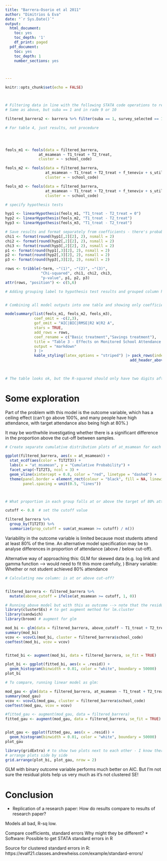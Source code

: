 ```yaml
---
title: "Barrera-Osorio et al 2011"
author: "Dimitrios & Eva"
date: "`r Sys.Date()`"
output:
  html_document:
    toc: yes
    toc_depth: '1'
    df_print: paged
  pdf_document:
    toc: yes
    toc_depth: 1
    number_sections: yes



---
```


\newpage


```r
knitr::opts_chunk$set(echo = FALSE)




```






```r



# Filtering data in line with the following STATA code operations to reproduce table 4, columns 4-6:
# Same as above, but suba == 1 and in rade 9 or 10

filtered_barrera2 <- barrera %>% filter(suba == 1, survey_selected == 1, grade >= 9, grade <= 10)

# For table 4, just results, not procedure

```




```r



```



```r



```





```r



```








```r



feols_m1 <- feols(data = filtered_barrera,
               at_msamean ~ T1_treat + T2_treat,
               cluster = ~ school_code)

feols_m2 <- feols(data = filtered_barrera, 
                  at_msamean ~ T1_treat + T2_treat + f_teneviv + s_utilities + s_durables + s_infraest_hh + s_age_sorteo + s_age_sorteo2 + s_years_back + s_sexo + f_estcivil + s_single + s_edadhead + s_yrshead + s_tpersona + s_num18 + f_estrato + s_puntaje + s_ingtotal + f_grade + suba + s_over_age,
                  cluster = ~ school_code)

feols_m3 <- feols(data = filtered_barrera, 
                  at_msamean ~ T1_treat + T2_treat + f_teneviv + s_utilities + s_durables + s_infraest_hh + s_age_sorteo + s_age_sorteo2 + s_years_back + s_sexo + f_estcivil + s_single + s_edadhead + s_yrshead + s_tpersona + s_num18 + f_estrato + s_puntaje + s_ingtotal + f_grade + suba + s_over_age | school_code,
                  cluster = ~ school_code)

# specify hypothesis tests

hyp1 <- linearHypothesis(feols_m1, "T1_treat - T2_treat = 0")
hyp2 <- linearHypothesis(feols_m2, "T1_treat - T2_treat")
hyp3 <- linearHypothesis(feols_m3, "T1_treat - T2_treat")

# Save results and format separately from coefficients - there's probably a more elegant way.
chi1 <- format(round(hyp1[,2][2], 2), nsmall = 2)
chi2 <- format(round(hyp2[,2][2], 2), nsmall = 2)
chi3 <- format(round(hyp3[,2][2], 2), nsmall = 2)
p1 <- format(round(hyp1[,3][2], 2), nsmall = 2)
p2 <- format(round(hyp2[,3][2], 2), nsmall = 2)
p3 <- format(round(hyp3[,3][2], 2), nsmall = 2)

rows <- tribble(~term, ~"(1)", ~"(2)", ~"(3)",
                "Chi-squared", chi1, chi2, chi3,
                "p-value", p1, p2, p3)
attr(rows, "position") <- c(5,6)

# Adding grouping label to hypothesis test results and grouped column header, also footnotes.


# Combining all model outputs into one table and showing only coefficients on T1_treat and T2_treat

modelsummary(list(feols_m1, feols_m2, feols_m3),
             coef_omit = -c(2,3),
             gof_omit = "AIC|BIC|RMSE|R2 W|R2 A",
             stars = TRUE,
             add_rows = rows,
             coef_rename = c("Basic treatment","Savings treatment"),
             title = "Table 3 - Effects on Monitored School Attendance Rates",
             output = "markdown"
             ) |>
             kable_styling(latex_options = "striped") |> pack_rows(index = c(" " = 4, "Hypothesis: Basic - Savings" = 2)) |>
                                                        add_header_above(c(" " = 1, "Basic - Savings" = 3)) |>
                                                                           footnote(general = "We've created a footnote.",
                                                                                    number = c("Footnote 1", "Footnote 2"))

# The table looks ok, but the R-squared should only have two digits after the decimal point. May be possible with gof_map.

```






# Some exploration

Part of the problem with this model is the outcome variable, which has a ceiling effect (can't go above 100%, and many people have high attendance, with target attendance also being high at 80%.)


It may be worthwhile investigating whether there is a significant difference in the proportion above the cut-off between samples.

```r

# Create separate cumulative distribution plots of at_msamean for each level of T1T2T3

ggplot(filtered_barrera, aes(x = at_msamean)) +
  stat_ecdf(aes(color = T1T2T3)) +
  labs(x = "at_msamean", y = "Cumulative Probability") +
  facet_wrap(~T1T2T3, ncol = 3) +
  geom_vline(xintercept = 0.8, color = "red", linetype = "dashed") +
  theme(panel.border = element_rect(colour = "black", fill = NA, linewidth = 1),
        panel.spacing = unit(0.5, "lines"))



# What proportion in each group falls at or above the target of 80% attendance?

cutoff <- 0.8  # set the cutoff value

filtered_barrera %>% 
  group_by(T1T2T3) %>% 
  summarize(prop_cutoff = sum(at_msamean >= cutoff) / n())

```

Variability in the outcome variable is limited because most students attend at least 80% of the time. An alternative model specification may be to analyse differences in proportion of attendance (above / below cut-off).




Alternative way of approaching this:
GLM for skewed data (e.g. log link and gamma function --> would need to fit this more carefully, )
Binary variable: Whether or not student achieved 80% attendance



```r
# Calculating new column: is at or above cut-off?


filtered_barrera <- filtered_barrera %>% 
  mutate(above_cutoff = ifelse(at_msamean >= cutoff, 1, 0))

# Running above model but with this as outcome --> note that the residual plots don't pick up the clustered standard errors.
library(clusterSEs) # to get augment method for lm.cluster
library(sandwich)
library(broom) # augment for glm

mod_bi <- glm(data = filtered_barrera, above_cutoff ~ T1_treat + T2_treat + f_teneviv + s_utilities + s_durables + s_infraest_hh + s_age_sorteo + s_age_sorteo2 + s_years_back + s_sexo + f_estcivil + s_single + s_edadhead + s_yrshead + s_tpersona + s_num18 + f_estrato + s_puntaje + s_ingtotal + f_grade + suba + s_over_age + factor(school_code), family = binomial())
summary(mod_bi)
vcov <- vcovCL(mod_bi, cluster = filtered_barrera$school_code)
coeftest(mod_bi, vcov = vcov)


fitted_bi <- augment(mod_bi, data = filtered_barrera, se_fit = TRUE)

plot_bi <- ggplot(fitted_bi, aes(x = .resid)) +
  geom_histogram(binwidth = 0.01, color = "white", boundary = 50000)
plot_bi

# To compare, running linear model as glm:

mod_gau <- glm(data = filtered_barrera, at_msamean ~ T1_treat + T2_treat + f_teneviv + s_utilities + s_durables + s_infraest_hh + s_age_sorteo + s_age_sorteo2 + s_years_back + s_sexo + f_estcivil + s_single + s_edadhead + s_yrshead + s_tpersona + s_num18 + f_estrato + s_puntaje + s_ingtotal + f_grade + suba + s_over_age + factor(school_code), family = gaussian())
summary(mod_gau)
vcov <- vcovCL(mod_gau, cluster = filtered_barrera$school_code)
coeftest(mod_gau, vcov = vcov)

#fitted_gau <- augment(mod_gau, data = filtered_barrera)
fitted_gau <- augment(mod_gau, data = filtered_barrera, se_fit = TRUE)


plot_gau <- ggplot(fitted_gau, aes(x = .resid)) +
  geom_histogram(binwidth = 0.01, color = "white", boundary = 50000)
plot_gau

library(gridExtra) # to show two plots next to each other - I know there is another way!
# arrange plots side by side
grid.arrange(plot_bi, plot_gau, nrow = 2)

```

GLM with binary outcome variable performs much better on AIC. But I'm not sure the residual plots help us very much as it's not clustered SE!





# Conclusion

- Replication of a research paper: How do results compare to results of research paper?

Models all bad, R-sq low.


Compare coefficients, standard errors
Why might they be different?
* Software: Possible to get STATA standard errors in R



Source for clustered standard errors in R: https://evalf21.classes.andrewheiss.com/example/standard-errors/






